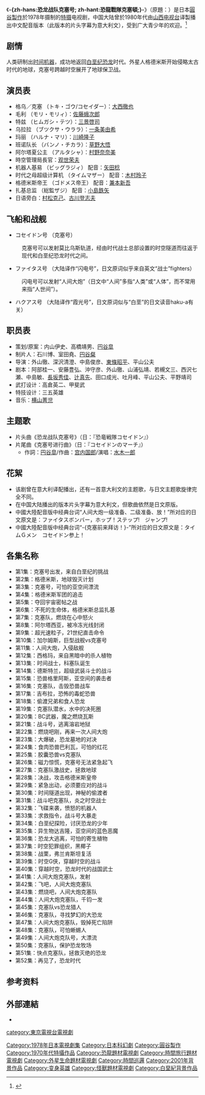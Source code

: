 {{noteTA
|T=zh-hans:恐龙特急克塞号; zh-hant:恐龍戰隊克塞頓; 
|1=zh-hans:克塞号; zh-hant:克塞頓號;
|2=zh-hans:克塞; zh-hant:克塞達;
|3=zh-hans:格乌; zh-hant:朱鷺豪;
|4=zh-hans:毛利; zh-hant:毛利莫里;
|5=zh-hans:特兹; zh-hant:日向寺鐵;
|6=zh-hans:乌拉拉; zh-hant:佛草麗;
|7=zh-hans:班诺; zh-hant:伴野力;
|8=zh-hans:扎基; zh-hant:座次;
|9=zh-hans:玛丽; zh-hant:春名真理;
|10=zh-hans:超级计算机; zh-hant:超級電腦;
}}
{{infobox television|
| image =
| caption = 
| show_name =恐龙特急克塞号<br />{{lang|ja|恐竜戦隊コセイドン}}
| genre = [[特攝|特攝]]
| runtime = 每集约30分钟
| 国家 = {{JPN}}
| network = {{flagicon|Japan}} [[日本電視台|日本電視台]]
| num_episodes = 52
| creator = [[圓谷製作|圓谷製作]]
| writer = 辻真先<br />田口成光<br />山浦弘靖<br />西沢七瀬<br />沖守彦<br />吐月峰<br />阿部桂一<br />外山徹<br />若槻文三<br />平野靖司<br />安藤豊弘<br />長坂秀佳<br />平山公夫<br />中島敏
| director =外山徹<br />[[東條昭平|東條昭平]]<br />平山公夫<br />深沢清澄<br />中島俊彦
| starring = 大西徹也<br />三景啓司<br />川崎隆子<br />一城美由希<br />村野奈奈美<br />山村哲夫
| narrated =村松克己<br />[[古川登志夫|古川登志夫]]
| first_aired = {{flagicon|Japan}}  1978年7月7日
| last_aired = 1979年6月29日
| preceded_by = 
| followed_by = 
| opentheme = 
| endtheme = 
}}
{{Otheruses|恐龍戰隊獸連者|subject=1978年播出的[[特攝|特攝]][[電視劇|電視劇]]|other=1992年由東映製作的[[特攝|特攝]][[電視劇|電視劇]]}}
《'''-{zh-hans:恐龙战队克塞号; zh-hant:恐龍戰隊克塞頓;}-'''》（原題：{{lang|ja|恐竜戦隊コセイドン}}）是日本[[圓谷製作|圓谷製作]]於1978年摄制的[[特摄|特摄]]电视剧，中国大陆曾於1980年代由[[山西电视台|山西电视台]]译製播出中文配音版本（此版本的片头字幕为意大利文），受到广大青少年的欢迎。<ref>{{cite web |url = http://news.mtime.com/2018/10/23/1585400.html |title = 一部二流特摄片为何在中国变成神剧？ 纪念《恐龙特急克塞号》诞生四十周年 |publisher =  |date =  |accessdate =  |archive-url = https://web.archive.org/web/20190301074613/http://news.mtime.com/2018/10/23/1585400.html |archive-date = 2019-03-01 |dead-url = yes }}</ref>

== 剧情 ==
人类研制出[[时间机器|时间机器]]，成功地返回[[白垩纪|白垩纪]][[恐龙|恐龙]]时代。外星人格德米斯开始侵略太古时代的地球，克塞号跨越时空展开了地球保卫战。

== 演员表 ==
* 格乌／克塞 （トキ・ゴウ/コセイダー）：[[大西義宏|大西徹也]]
* 毛利 （モリ・モリィ）：[[佐藤蛾次郎|佐藤蛾次郎]]
* 特兹 （ヒムガシ・テツ）：[[三景啓司|三景啓司]]
* 乌拉拉 （ブツクサ・ウララ）：[[一条美由希|一条美由希]]
* 玛丽 （ハルナ・マリ）：[[川崎隆子|川崎隆子]]
* 班诺队长 （バンノ・チカラ）：[[草野大悟|草野大悟]]
* 阿尔塔夏公主 （アルタシャ）：[[村野奈奈美|村野奈奈美]]
* 時空管理局長官：[[观世荣夫|观世荣夫]]
* 机器人基易 （ビッグラジィ） 配音：[[矢田稔|矢田稔]]
* 时代之母超级计算机 （タイムマザー） 配音：[[木村玲子|木村玲子]]
* 格德米斯帝王 （ゴドメス帝王） 配音：[[兼本新吾|兼本新吾]]
* 扎基总监 （総監ザジ） 配音：[[水鳥鐵夫|小島鉄矢]]
* 日语旁白：[[村松克己|村松克己]]、[[古川登志夫|古川登志夫]]

== 飞船和战舰 ==
* コセイドン号 （克塞号）
: 克塞号可以发射莫比乌斯轨道，经由时代战士总部设置的时空隧道而往返于现代和白垩纪恐龙时代之间。
* ファイタス号 （大陆译作“闪电号”，日文原词似乎来自英文“战士”fighters）
: 闪电号可以发射“人间大炮”（日文中“人间”多指“人类”或“人体”，而不常用来指“人世间”）。
* ハクアス号 （大陆译作“霞光号”，日文原词似与“白垩”的日文读音haku-a有关）

== 职员表 ==
* 策划/原案：内山伊史、高橋靖男、[[円谷皐|円谷皐]]
* 制片人：石川博、室田堯、[[円谷粲|円谷粲]]
* 导演：外山徹、深沢清澄、中島俊彦、[[東條昭平|東條昭平]]、平山公夫
* 剧本：阿部桂一、安藤豊弘、沖守彦、外山徹、山浦弘靖、若槻文三、西沢七瀬、中島敏、[[長坂秀佳|長坂秀佳]]、[[辻真先|辻真先]]、田口成光、吐月峰、平山公夫、平野靖司
* 武打设计：高倉英二、甲斐武
* 特技设计：三五英雄
* 音乐：[[横山菁児|横山菁児]]

== 主题歌 ==
* 片头曲《恐龙战队克塞号》（日：『恐竜戦隊コセイドン』）
* 片尾曲《克塞号进行曲》（日：『コセイドンのマーチ』）
** 作詞：[[円谷皐|円谷皐]]/作曲：[[宫内国郎|宫内国郎]]/演唱：[[水木一郎|水木一郎]]

== 花絮 ==
* 该剧曾在意大利译配播出，还有一首意大利文的主题歌，与日文主题歌旋律完全不同。
* 在中国大陆播出的版本片头字幕为意大利文，但歌曲依然是日文原版。
* 中國大陸配音版中经典台词“人间大炮一级准备、二级准备、放！”所对应的日文原文是：ファイタスボンバー，ホップ！ステップ!　ジャンプ!　 
* 中國大陸配音版中经典台词“-{克塞前来拜访！}-”所对应的日文原文是：タイムＧメン　コセイドン参上！ 

== 各集名称 ==
* 第1集：克塞号出发，来自白垩纪的挑战
* 第2集：格德米斯，地球毁灭计划
* 第3集：克塞号，可怕的亚空间漂流
* 第4集：格德米斯军团的追击
* 第5集：夺回宇宙密帖之战
* 第6集：不死的生命体，格德米斯总监扎基
* 第7集：克塞队，燃烧在心中怒火
* 第8集：阿尔塔西亚，被冷冻光线封闭
* 第9集：超光速粒子，21世纪直击命令
* 第10集：加尔姆斯，巨型战舰vs克塞号
* 第11集：人间大炮，入侵敌舰
* 第12集：西格玛，来自黑暗中的杀人植物
* 第13集：时间战士，科塞队诞生
* 第14集：德斯特兰，超级武装斗士的战斗
* 第15集：恐兽格里阿斯，亚空间的袭击者
* 第16集：克塞队，击毁恐兽战车
* 第17集：吉布拉，恐怖的毒蛇恐兽
* 第18集：偷渡兄弟和食人恐龙
* 第19集：克塞队潜水，水中的决死圈
* 第20集：BC武器，魔之燃烧瓦斯
* 第21集：战斗号，逃离溶岩地狱
* 第22集：燃烧吧刚，再来一次人间大炮
* 第23集：大爆破，恐龙墓地的对决
* 第24集：食肉恐兽巴利瓦，可怕的红花
* 第25集：胶囊恐兽vs克塞队
* 第26集：磁力惊慌，克塞号无法紧急起飞
* 第27集：克塞队激战史，拯救地球
* 第28集：决战，攻击格德米斯皇帝
* 第29集：紧急出动，必须要应对的战斗
* 第30集：时间隧道出现，神秘的偷渡者
* 第31集：战斗吧克塞队，炎之时空战士
* 第32集：飞碟来袭，愤怒的机器人
* 第33集：求救指令，战斗号大暴走
* 第34集：白垩纪探险，讨厌恐龙的少年
* 第35集：异生物达吉隆，亚空间的蓝色恶魔
* 第36集：恐龙大逃离，可怕的寄生植物
* 第37集：时空犯罪组织，黑椰子
* 第38集：战栗，弗兰肯斯坦复活
* 第39集：时空G侠，穿越时空的战斗
* 第40集：穿越时空，恐龙时代的战国武士
* 第41集：人间大炮克塞队，发射
* 第42集：飞吧，人间大炮克塞队
* 第43集：燃烧吧，人间大炮克塞队
* 第44集：人间大炮克塞队，千钧一发
* 第45集：克塞队vs恐龙猎人
* 第46集：克塞队，寻找梦幻的大恐龙
* 第47集：人间大炮克塞队，毁掉死亡陷阱
* 第48集：克塞队，可怕蜥蜴人
* 第49集：人间大炮克队号，大漂流
* 第50集：克塞队，保护恐龙牧场
* 第51集：快点克塞队，拯救灭绝的恐龙
* 第52集：再见了，恐龙时代

== 参考资料 ==
<references/>
== 外部連結 ==
* {{douban|1872374}}
{{DEFAULTSORT:Kyouryou Sentai Koseidon}}
[[category:東京電視台電視劇|category:東京電視台電視劇]]
[[Category:1978年日本電視劇集|Category:1978年日本電視劇集]]
[[Category:日本科幻劇|Category:日本科幻劇]]
[[Category:圓谷製作|Category:圓谷製作]]
[[Category:1970年代特攝作品|Category:1970年代特攝作品]]

[[Category:恐龍題材電視劇|Category:恐龍題材電視劇]]
[[Category:時間旅行題材電視劇|Category:時間旅行題材電視劇]]
[[Category:外星生命題材電視劇|Category:外星生命題材電視劇]]
[[Category:時間巡邏|Category:時間巡邏]]
[[Category:2001年背景作品|Category:2001年背景作品]]
[[Category:变身英雄|Category:变身英雄]]
[[Category:怪獸題材電視劇|Category:怪獸題材電視劇]]
[[Category:白堊紀背景作品|Category:白堊紀背景作品]]
